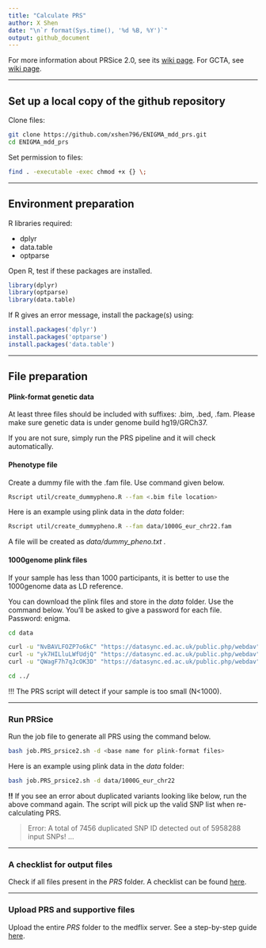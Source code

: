 ---
title: "Calculate PRS"
author: X Shen  
date: "\n`r format(Sys.time(), '%d %B, %Y')`"
output: github_document
---

For more information about PRSice 2.0, see its [wiki page](http://prsice.info/). For GCTA, see [wiki page](https://cnsgenomics.com/software/gcta).

------------------------------------------------------------------------

## Set up a local copy of the github repository

Clone files:

```{bash, eval=F}
git clone https://github.com/xshen796/ENIGMA_mdd_prs.git
cd ENIGMA_mdd_prs
```

Set permission to files:

```{bash, eval=F}
find . -executable -exec chmod +x {} \;
```

------------------------------------------------------------------------

## Environment preparation

R libraries required:

-   dplyr
-   data.table
-   optparse

Open R, test if these packages are installed.

```{r, eval = F}
library(dplyr)
library(optparse)
library(data.table)
```

If R gives an error message, install the package(s) using:

```{r, eval = F}
install.packages('dplyr')
install.packages('optparse')
install.packages('data.table')
```

------------------------------------------------------------------------

## File preparation

#### Plink-format genetic data

At least three files should be included with suffixes: .bim, .bed, .fam. Please make sure genetic data is under genome build hg19/GRCh37.

If you are not sure, simply run the PRS pipeline and it will check automatically.

#### Phenotype file

Create a dummy file with the .fam file. Use command given below.

```{bash, eval = F}
Rscript util/create_dummypheno.R --fam <.bim file location>
```

Here is an example using plink data in the *data* folder:

```{bash, eval = F}
Rscript util/create_dummypheno.R --fam data/1000G_eur_chr22.fam
```

A file will be created as *data/dummy_pheno.txt .*

#### 1000genome plink files

If your sample has less than 1000 participants, it is better to use the 1000genome data as LD reference.

You can download the plink files and store in the *data* folder. Use the command below. You'll be asked to give a password for each file. Password: enigma.

```{bash, eval=F}
cd data

curl -u "NvBAVLFOZP7o6kC" "https://datasync.ed.ac.uk/public.php/webdav" -o 1000g_CEU_plink.fam
curl -u "yk7HILluLWfUdjQ" "https://datasync.ed.ac.uk/public.php/webdav" -o 1000g_CEU_plink.bim
curl -u "QWagF7h7qJcOK3D" "https://datasync.ed.ac.uk/public.php/webdav" -o 1000g_CEU_plink.bed

cd ../
```

!!! The PRS script will detect if your sample is too small (N\<1000).

------------------------------------------------------------------------

### Run PRSice

Run the job file to generate all PRS using the command below.

```{bash, eval=F}
bash job.PRS_prsice2.sh -d <base name for plink-format files>
```

Here is an example using plink data in the *data* folder:

```{bash, eval = F}
bash job.PRS_prsice2.sh -d data/1000G_eur_chr22
```

**!!** If you see an error about duplicated variants looking like below, run the above command again. The script will pick up the valid SNP list when re-calculating PRS.

> Error: A total of 7456 duplicated SNP ID detected out of 5958288 input SNPs! ...

------------------------------------------------------------------------

### A checklist for output files

Check if all files present in the *PRS* folder. A checklist can be found [here](https://github.com/xshen796/ENIGMA_mdd_prs/blob/main/script/PREP_PRS/CheckList_output.md).

------------------------------------------------------------------------

### Upload PRS and supportive files

Upload the entire *PRS* folder to the medflix server. See a step-by-step guide [here](https://github.com/xshen796/ENIGMA_mdd_prs/blob/main/docs/Accessing%20your%20folder%20on%20MediaFlux%20ENIGMA%20MDD%20storage%20system%20updated%20Aug2020%5B2%5D.pdf).
